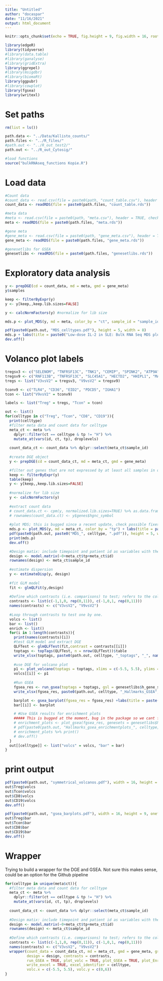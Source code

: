 ```yaml
---
title: "Untitled"
author: "docaspar"
date: "11/16/2021"
output: html_document
---
```


```r
knitr::opts_chunk$set(echo = TRUE, fig.height = 9, fig.width = 16, root.dir = ".")
```

```r
library(edgeR)
library(tidyverse)
#library(data.table)
#library(ganalyse)
#library(gridExtra)
library(ggrepel)
#library(msigdbr)
#library(biomaRt)
library(ggpubr)
#library(cowplot)
library(fgsea)
library(writexl)
```



# Set paths
```r
rm(list = ls())

path.data <- "../Data/Kallisto_counts/"
path.files <- "../R_files/"
#path.out <- "../R_out_test2/"
path.out <- "../R_out_Cytosig/"

#load functions
source("bulkRNAseq_functions Kopie.R")
```

# Load data
```r
#Count data
#count_data <- read.csv(file = paste0(path, "count_table.csv"), header = TRUE, check.names = FALSE)
count_data <- readRDS(file = paste0(path.files, "count_table.rds"))

#meta data
#meta <- read.csv(file = paste0(path, "meta.csv"), header = TRUE, check.names = FALSE)
meta <- readRDS(file = paste0(path.files, "meta.rds"))

#gene meta
#gene_meta <- read.csv(file = paste0(path, "gene_meta.csv"), header = TRUE)
gene_meta <- readRDS(file = paste0(path.files, "gene_meta.rds"))

#genesetlibs for GSEA
genesetlibs <- readRDS(file = paste0(path.files, "genesetlibs.rds"))
```

# Exploratory data analysis
```r
y <- prepDGE(cd = count_data, md = meta, gmd = gene_meta)
y$samples

keep <- filterByExpr(y)
y <- y[keep,,keep.lib.sizes=FALSE]

y <- calcNormFactors(y) #normalize for lib size

mds.p <- plot_MDS(y, md = meta, color_by = "ct", sample_id = "sample_id")

pdf(paste0(path.out, "MDS_celltypes.pdf"), height = 5, width = 8)
mds.p + labs(title = paste0("Low-dose IL-2 in SLE: Bulk RNA Seq MDS plot"), color = "Cell Type")
dev.off()
```


# Volanco plot labels
```r
tregsv3 <- c("SELENOM", "TNFRSF13C", "TNK1", "CEMIP", "SPINK2", "ATP9A", "LCN10", "SLC13A4", "CD300LD", "HBD", "CA6", "CDKN2B", "ALAS2", "LGALS9C", "ITGAM", "EPHB1", "MPO", "CXCR1", "CD33", "SOCS1", "CEACAM1", "NKG7", "CD80", "MTMR11", "APOBEC3H", "MUC1", "XPNPEP2", "CCR1", "CDKN2A", "GSDMA", "CDKN1A", "ACTG2", "PLXNB2", "CES4A", "SOCS2", "MEOX1", "SLCO4A1", "DNAAF4", "DSC2", "STAC", "TNFRSF18", "CD70", "SCD", "COL9A2", "TNFRSF4", "LGALS3", "ZBTB32", "SERPINE2", "FOSL2", "DENND6B", "LRRC32", "NQO1", "LIMS2", "CISH", "CALML4", "HPGD", "TSPAN15", "LGALS1", "ARNTL2", "HLA-DRA", "ELOVL6", "LRG1", "FBXO6")
tregsv9 <- c("RNF113B", "TNFRSF13C", "SLC45A1", "HECTD2", "HHIPL1", "MAGED4", "IFNG", "NAV2", "CD300LD", "SLC35F3", "CDKN2B", "HBEGF", "ITGAM", "CEACAM1", "PKD1L3", "CA6", "EPHB1", "SIGLEC12", "CXCR1", "OSM", "CD80", "JUP", "CD33", "WDFY4", "MUC1", "MEOX1", "SOCS1", "GSDMA", "SOCS2", "RGS16", "LRRC32", "CES4A", "HSD3B7", "MTMR11", "CISH", "TNFRSF18", "BHLHE40", "TNFRSF4", "IL1R1", "CCR1", "SGK1", "XPNPEP2", "FOSL2", "LGALS9C", "MYB", "SCD", "CDKN1A", "RHPN1", "DNAAF4", "PLXNB2", "ASB9", "CDKN2A", "TSPAN15", "SERPINE2", "TNFRSF11A", "LTA", "SLCO4A1", "APOBEC3H", "LIPN", "FAIM2", "ACY1", "GRAMD1C", "IL2RA", "SMPD3", "IKZF4", "MB21D2", "PIM1", "NOS3", "GSDMB", "DENND6B", "ABCA1", "LIMS2", "SLC50A1", "COL9A2", "GLUL", "RRAS2", "TIMP1", "CMTM6", "MAPKAPK3", "LGALS3", "ENO3", "LRP1", "GCNA", "RAB11FIP1", "ZBTB32", "TNFRSF8", "FGD2", "LRG1")
tregs <- list("V3vsV2" = tregsv3, "V9vsV2" = tregsv9)

tconv9 <- c("TLR4", "CD36", "EID2", "PDCD5", "IGHA1")
tcon <- list("V9vsV2" = tconv9)

labels <- list("Treg" = tregs, "Tcon" = tcon)
```


```r
out <- list()
for(celltype in c("Treg", "Tcon", "CD8", "CD19")){
  print(celltype)
  #filter meta data and count data for celltype
  meta_ct <- meta %>% 
    dplyr::filter(ct == celltype & tp != "H") %>%
    mutate_at(vars(id, ct, tp), droplevels)
  
  count_data_ct <- count_data %>% dplyr::select(meta_ct$sample_id)
  
  #create DGE object
  y <- prepDGE(cd = count_data_ct, md = meta_ct, gmd = gene_meta)

  #filter out genes that are not expressed by at least all samples in one condition
  keep <- filterByExpr(y)
  table(keep)
  y <- y[keep,,keep.lib.sizes=FALSE]
  
  #normalize for lib size
  y <- calcNormFactors(y) 
  
  #extract count data
  # count_data.ct <- cpm(y, normalized.lib.sizes=TRUE) %>% as.data.frame()
  # rownames(count_data.ct) <- y$genes$hgnc_symbol
  
  #plot MDS; this is bugged since a recent update, check possible fixes or workarounds
  mds.p <- plot_MDS(y, md = meta_ct, color_by = "tp") + labs(title = paste0("Low-dose IL-2 in SLE: Bulk RNA Seq MDS plot ", celltype), color = "Time point")
  pdf(paste0(path.out, paste0("MDS_", celltype, ".pdf")), height = 5, width = 8)
  print(mds.p)
  dev.off()

  #Design matix: include timepoint and patient id as variables with the intent to compare timepoints corrected for patients
  design <- model.matrix(~0+meta_ct$tp+meta_ct$id)
  rownames(design) <- meta_ct$sample_id
  
  #estimate dispersion
  y <- estimateDisp(y, design)
  
  #fit GLM model
  fit <- glmQLFit(y,design)
  
  #Define which contrasts (i.e. comparisons) to test; refers to the columns of the design matrix.
  contrasts <- list(c(-1,1,0, rep(0,11)), c(-1,0,1, rep(0,11)))
  names(contrasts) <- c("V3vsV2", "V9vsV2")
  
  #Loop through contrasts to test one by one.
  volcs <- list()
  bar <- list()
  enrich <- list()
  for(i in 1:length(contrasts)){
    print(names(contrasts)[i])
    #test GLM model and extract DGE
    QLFTest <- glmQLFTest(fit,contrast = contrasts[[i]])
    toptags <- topTags(QLFTest, n = nrow(QLFTest))$table
    write_xlsx(toptags, paste0(path.out, celltype, "_toptags", "_", names(contrasts)[i], ".xlsx"))
    
    #use DGE for volcano plot
    p1 <- plot_volcano(toptags = toptags, xlims = c(-5.5, 5.5), ylims = c(0,6), labels = labels[[celltype]][[names(contrasts)[i]]]) + labs(title = paste(celltype, names(contrasts)[i]))
    volcs[[i]] <- p1
    
    #Run GSEA
    fgsea_res <- run_gsea(toptags = toptags, gsl = genesetlibs$h_gene_sets, n_perm = 1000)
    write_xlsx(fgsea_res, paste0(path.out, celltype, "_Hallmarks_GSEA", "_", names(contrasts)[i], ".xlsx"))

    barplot <- gsea_barplot(fgsea_res = fgsea_res) +labs(title = paste(celltype, names(contrasts)[i]))
    bar[[i]] <- barplot

    # #Use GSEA results for enrichment plots
    ##### This is bugged at the moment, bug in the package so we cant fix it easily
    # enrichment_plots <- plot_gsea(fgsea_res, genesets = genesetlibs$h_gene_sets, toptags = toptags, plot_title = paste(celltype, names(contrasts)[i]))
    # pdf(paste0(path.out, "Hallmarks_gsea_enrichmentplots_", celltype, "_", names(contrasts)[i], "_large.pdf"), width = 7, height = 5, onefile = TRUE)
    # enrichment_plots %>% print()
    # dev.off()
  }
  out[[celltype]] <- list("volcs" = volcs, "bar" = bar)
}
```

# print output
```r
pdf(paste0(path.out, "symmetrical_volcanos.pdf"), width = 16, height = 9, onefile = TRUE)
out$Treg$volcs
out$Tcon$volcs
out$CD8$volcs
out$CD19$volcs
dev.off()

pdf(paste0(path.out, "gsea_barplots.pdf"), width = 16, height = 9, onefile = TRUE)
out$Treg$bar
out$Tcon$bar
out$CD8$bar
out$CD19$bar
dev.off()
```

# Wrapper
Trying to build a wrapper for the DGE and GSEA. Not sure this makes sense, could be an option for the Github pipeline
```r
for(celltype in unique(meta$ct)){
  #filter meta data and count data for celltype
  meta_ct <- meta %>% 
    dplyr::filter(ct == celltype & tp != "H") %>%
    mutate_at(vars(id, ct, tp), droplevels)
  
  count_data_ct <- count_data %>% dplyr::select(meta_ct$sample_id)
  
  #Design matix: include timepoint and patient id as variables with the intent to compare timepoints corrected for patients
  design <- model.matrix(~0+meta_ct$tp+meta_ct$id)
  rownames(design) <- meta_ct$sample_id
  
  #Define which contrasts (i.e. comparisons) to test; refers to the columns of the design matrix.
  contrasts <- list(c(-1,1,0, rep(0,11)), c(-1,0,1, rep(0,11)))
  names(contrasts) <- c("V3vsV2", "V9vsV2")
  wrapper(count_data = count_data_ct, md = meta_ct, gmd = gene_meta, gs = genesetlibs, 
          design = design, contrasts = contrasts, 
          run_GSEA = TRUE, plot_volc = TRUE, plot_GSEA = TRUE, plot_Enrichment = TRUE, 
          write_excel = TRUE, excel_identifier = celltype,
          volc.x = c(-5.5, 5.5), volc.y = c(0,6))
}

```


